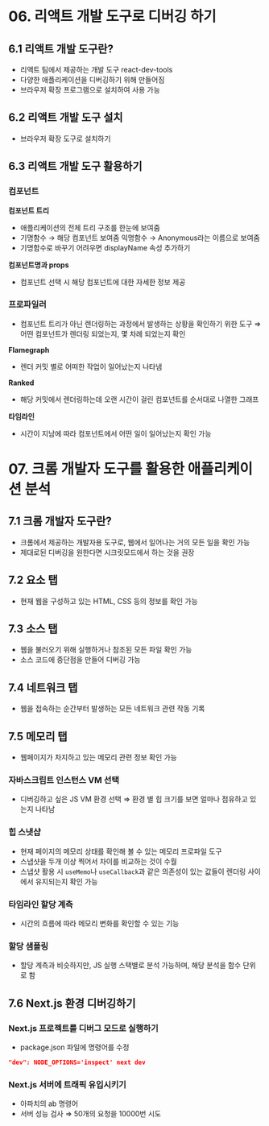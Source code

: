 # 06. 리액트 개발 도구로 디버깅 하기

## 6.1 리액트 개발 도구란?

- 리액트 팀에서 제공하는 개발 도구 react-dev-tools
- 다양한 애플리케이션을 디버깅하기 위해 만들어짐
- 브라우저 확장 프로그램으로 설치하여 사용 가능

## 6.2 리액트 개발 도구 설치

- 브라우저 확장 도구로 설치하기

## 6.3 리액트 개발 도구 활용하기

### 컴포넌트

**컴포넌트 트리**

- 애플리케이션의 전체 트리 구조를 한눈에 보여줌
- 기명함수 → 해당 컴포넌트 보여줌
  익명함수 → Anonymous라는 이름으로 보여줌
- 기명함수로 바꾸기 어려우면 displayName 속성 추가하기

**컴포넌트명과 props**

- 컴포넌트 선택 시 해당 컴포넌트에 대한 자세한 정보 제공

### 프로파일러

- 컴포넌트 트리가 아닌 렌더링하는 과정에서 발생하는 상황을 확인하기 위한 도구
  ⇒ 어떤 컴포넌트가 렌더링 되었는지, 몇 차례 되었는지 확인

**Flamegraph**

- 렌더 커밋 별로 어떠한 작업이 일어났는지 나타냄

**Ranked**

- 해당 커밋에서 렌더링하는데 오랜 시간이 걸린 컴포넌트를 순서대로 나열한 그래프

**타임라인**

- 시간이 지남에 따라 컴포넌트에서 어떤 일이 일어났는지 확인 가능

# 07. 크롬 개발자 도구를 활용한 애플리케이션 분석

## 7.1 크롬 개발자 도구란?

- 크롬에서 제공하는 개발자용 도구로, 웹에서 일어나는 거의 모든 일을 확인 가능
- 제대로된 디버깅을 원한다면 시크릿모드에서 하는 것을 권장

## 7.2 요소 탭

- 현재 웹을 구성하고 있는 HTML, CSS 등의 정보를 확인 가능

## 7.3 소스 탭

- 웹을 불러오기 위해 실행하거나 참조된 모든 파일 확인 가능
- 소스 코드에 중단점을 만들어 디버깅 가능

## 7.4 네트워크 탭

- 웹을 접속하는 순간부터 발생하는 모든 네트워크 관련 작동 기록

## 7.5 메모리 탭

- 웹페이지가 차지하고 있는 메모리 관련 정보 확인 가능

### 자바스크립트 인스턴스 VM 선택

- 디버깅하고 싶은 JS VM 환경 선택
  ⇒ 환경 별 힙 크기를 보면 얼마나 점유하고 있는지 나타남

### 힙 스냇샵

- 현재 페이지의 메모리 상태를 확인해 볼 수 있는 메모리 프로파일 도구
- 스냅샷을 두개 이상 찍어서 차이를 비교하는 것이 수월
- 스냅샷 활용 시 `useMemo`나 `useCallback`과 같은 의존성이 있는 값들이 렌더링 사이에서 유지되는지 확인 가능

### 타임라인 할당 계측

- 시간의 흐름에 따라 메모리 변화를 확인할 수 있는 기능

### 할당 샘플링

- 할당 계측과 비슷하지만, JS 실행 스택별로 분석 가능하며, 해당 분석을 함수 단위로 함

## 7.6 Next.js 환경 디버깅하기

### Next.js 프로젝트를 디버그 모드로 실행하기

- package.json 파일에 명령어를 수정

```json
"dev": NODE_OPTIONS='inspect' next dev
```

### Next.js 서버에 트래픽 유입시키기

- 아파치의 ab 명령어
- 서버 성능 검사 ⇒ 50개의 요청을 10000번 시도

